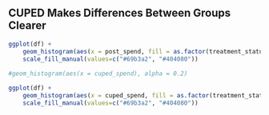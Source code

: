 ## CUPED Makes Differences Between Groups Clearer

```r
ggplot(df) +
    geom_histogram(aes(x = post_spend, fill = as.factor(treatment_status)), alpha = 0.5) + 
    scale_fill_manual(values=c("#69b3a2", "#404080"))
    
#geom_histogram(aes(x = cuped_spend), alpha = 0.2)

```

```r
ggplot(df) +
    geom_histogram(aes(x = cuped_spend, fill = as.factor(treatment_status)), alpha = 0.5) + 
    scale_fill_manual(values=c("#69b3a2", "#404080"))
    
```